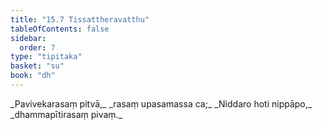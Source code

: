 ```yaml
---
title: "15.7 Tissattheravatthu"
tableOfContents: false
sidebar:
  order: 7
type: "tipitaka"
basket: "su"
book: "dh"
---
```



<DynamicBreadcrumb />

<Division number="205" book="dh" bookNo="18" page="43">

<Paragraph number="221" type="verses" book="dh">
_Pavivekarasaṃ pitvā,_  
_rasaṃ upasamassa ca;_  
_Niddaro hoti nippāpo,_  
_dhammapītirasaṃ pivaṃ._
</Paragraph>
</Division>
